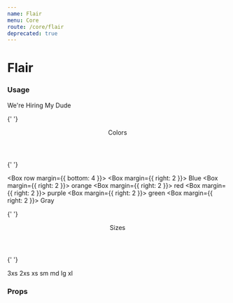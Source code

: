```yaml
---
name: Flair
menu: Core
route: /core/flair
deprecated: true
---
```



# Flair

### Usage

<Playground>
  <Box margin={{ bottom: 3 }}>
    <Flair>We're Hiring My Dude</Flair>
  </Box>

{' '}

<Header h3>Colors</Header>

{' '}

<Box row margin={{ bottom: 4 }}>
  <Box margin={{ right: 2 }}>
    <Flair color="blue">Blue</Flair>
  </Box>
  <Box margin={{ right: 2 }}>
    <Flair color="orange">orange</Flair>
  </Box>
  <Box margin={{ right: 2 }}>
    <Flair color="red">red</Flair>
  </Box>
  <Box margin={{ right: 2 }}>
    <Flair color="purple">purple</Flair>
  </Box>
  <Box margin={{ right: 2 }}>
    <Flair color="green">green</Flair>
  </Box>
  <Box margin={{ right: 2 }}>
    <Flair color="gray">Gray</Flair>
  </Box>
</Box>

{' '}

<Header h3>Sizes</Header>

{' '}

<Box valign="bottom" row>
  <Box margin={{ right: 2 }}>
    <Flair color="blue" size="3xs">
      3xs
    </Flair>
  </Box>
  <Box margin={{ right: 2 }}>
    <Flair color="blue" size="2xs">
      2xs
    </Flair>
  </Box>
  <Box margin={{ right: 2 }}>
    <Flair color="blue" size="xs">
      xs
    </Flair>
  </Box>
  <Box margin={{ right: 2 }}>
    <Flair color="blue" size="sm">
      sm
    </Flair>
  </Box>
  <Box margin={{ right: 2 }}>
    <Flair color="blue" size="md">
      md
    </Flair>
  </Box>
  <Box margin={{ right: 2 }}>
    <Flair color="blue" size="lg">
      lg
    </Flair>
  </Box>
  <Box>
    <Flair color="blue" size="xl">
      xl
    </Flair>
  </Box>
</Box>

</Playground>

### Props

<Props of={Flair} />
